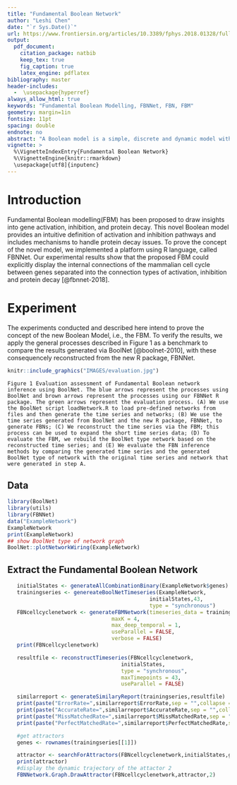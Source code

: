 ```yaml
---
title: "Fundamental Boolean Network"
author: "Leshi Chen"
date: "`r Sys.Date()`"
url: https://www.frontiersin.org/articles/10.3389/fphys.2018.01328/full
output: 
  pdf_document:
    citation_package: natbib
    keep_tex: true
    fig_caption: true
    latex_engine: pdflatex
bibliography: master
header-includes:
  -  \usepackage{hyperref}
always_allow_html: true
keywords: "Fundamental Boolean Modelling, FBNNet, FBN, FBM"
geometry: margin=1in
fontsize: 11pt
spacing: double
endnote: no
abstract: "A Boolean model is a simple, discrete and dynamic model without the need to consider the effects at the intermediate levels and is powerful in qualitatively describing large-scale system dynamics. However, little effort has been made into constructing activation and inhibition networks, which could indicate the direct roles of a gene (or its synthesised protein) as an activator or inhibitor of a target gene. The major reason for this is that the hypotheses of the current Boolean models do not provide an intuitive way to identify the effects of individual activation or inhibition pathways on the target gene. Therefore, we propose to focus on the general Boolean functions at the subfunction level and further split the subfunctions into the activation and inhibition domains. As a consequence, we developed a novel data-driven Boolean model; namely, the Fundamental Boolean Model (FBM), to draw insights into gene activation and inhibition. This novel Boolean model provided an intuitive definition of activation and inhibition pathways and included mechanisms to handle protein decay issues as well as introducing uncertainty into the Boolean functions. Apart from this new concept, we also proposed a new data mining method to extract fundamental Boolean networks (FBNs) from time series data. To prove the concept of the novel model, we implemented a platform using R language, called FBNNet, based on the proposed novel Boolean model and a novel data mining technique. Our experimental results showed that the proposed FBM can explicitly display the internal connections between genes separated into the connection types of activation and inhibition, and the novel Boolean model was shown to infer GRNs from the time series data generated from an original cell cycle network with a high degree of accuracy. Moreover, the method we proposed to infer the gene regulatory networks for the novel Boolean model can be run in parallel and; hence, the computation cost is affordable. To summarise, the novel Boolean model and related FBNs could show significant trajectories in genes to reveal how genes regulated each other over a given time period. This new feature could facilitate further research about drug interactions to detect the side effects of the use of a newly-proposed drug. (source:https://www.frontiersin.org/articles/10.3389/fphys.2018.01328/full)"
vignette: >
  %\VignetteIndexEntry{Fundamental Boolean Network}
  %\VignetteEngine{knitr::rmarkdown}
  \usepackage[utf8]{inputenc}
---
```


# Introduction
Fundamental Boolean modelling(FBM) has been proposed to draw insights into gene activation, inhibition, and protein decay. This novel Boolean model provides an intuitive definition of activation and inhibition pathways and includes mechanisms to handle protein decay issues. To prove the concept of the novel model, we implemented a platform using R language, called FBNNet. Our experimental results show that the proposed FBM could explicitly display the internal
connections of the mammalian cell cycle between genes separated into the connection
types of activation, inhibition and protein decay [@fbnnet-2018].

# Experiment
The experiments conducted and described here intend to prove the concept of the new Boolean Model, i.e., the FBM. To verify the results, we apply the general processes described in Figure 1 as a benchmark to compare the results generated via BoolNet [@boolnet-2010], with these consequencely reconstructed from the new R package, FBNNet.

```r
knitr::include_graphics("IMAGES/evaluation.jpg")
```
```
Figure 1 Evaluation assessment of Fundamental Boolean network inference using BoolNet. The blue arrows represent the processes using BoolNet and brown arrows represent the processes using our FBNNet R package. The green arrows represent the evaluation process. (A) We use the BoolNet script loadNetwork.R to load pre-defined networks from files and then generate the time series and networks; (B) We use the time series generated from BoolNet and the new R package, FBNNet, to generate FBNs; (C) We reconstruct the time series via the FBM; this process can be used to expand the short time series data; (D) To evaluate the FBM, we rebuild the BoolNet type network based on the reconstructed time series; and (E) We evaluate the FBN inference methods by comparing the generated time series and the generated BoolNet type of network with the original time series and network that were generated in step A.
```
## Data
```r
library(BoolNet)
library(utils)
library(FBNNet)
data("ExampleNetwork")
ExampleNetwork
print(ExampleNetwork)
## show BoolNet type of network graph
BoolNet::plotNetworkWiring(ExampleNetwork)
```

## Extract the Fundamental Boolean Network
```r
   initialStates <- generateAllCombinationBinary(ExampleNetwork$genes)
   trainingseries <- genereateBoolNetTimeseries(ExampleNetwork,
                                             initialStates,43, 
                                             type = "synchronous")
   FBNcellcyclenetwork <- generateFBMNetwork(timeseries_data = trainingseries, 
                                 maxK = 4, 
                                 max_deep_temporal = 1, 
                                 useParallel = FALSE,
                                 verbose = FALSE)
   print(FBNcellcyclenetwork)

   resultfile <- reconstructTimeseries(FBNcellcyclenetwork,
                                    initialStates,
                                    type = "synchronous", 
                                    maxTimepoints = 43, 
                                    useParallel = FALSE)

   similarreport <- generateSimilaryReport(trainingseries,resultfile)
   print(paste("ErrorRate=",similarreport$ErrorRate,sep = "",collapse = ""))
   print(paste("AccurateRate=",similarreport$AccurateRate,sep = "",collapse = ""))
   print(paste("MissMatchedRate=",similarreport$MissMatchedRate,sep = "",collapse = ""))
   print(paste("PerfectMatchedRate=",similarreport$PerfectMatchedRate,sep = "",collapse = ""))

   #get attractors
   genes <- rownames(trainingseries[[1]])

   attractor <- searchForAttractors(FBNcellcyclenetwork,initialStates,genes)
   print(attractor)
   #display the dynamic trajectory of the attactor 2
   FBNNetwork.Graph.DrawAttractor(FBNcellcyclenetwork,attractor,2)
```
